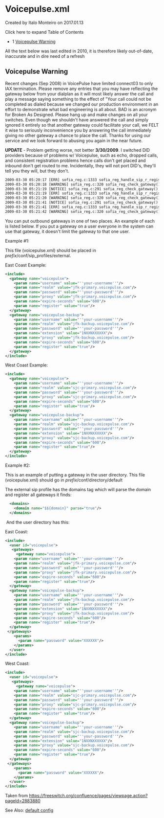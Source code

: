 
# Voicepulse.xml 

 Created by  Italo Monteiro on 2017.01.13

Click here to expand Table of Contents

* 1 [Voicepulse Warning](#voicepulse-warning)

All the text below was last edited in 2010, it is therefore likely out-of-date, inaccurate and in dire need of a refresh

## Voicepulse Warning

Recent changes (Sep 2008) in VoicePulse have limited connect03 to only IAX termination. Please remove any entries that you may have reflecting the gateway below from your dialplan as it will most likely answer the call and play a message saying something to the effect of "Your call could not be completed as dialed because we changed our production environment in an effort to demonstrate what bad engineering is all about. BAD is an acronym for Broken As Designed. Please hang up and make changes on all your switches. Even though we shouldn't have answered the call and simply ignored it entirely so that another gateway could facilitate your call, we FELT it wise to seriously inconvenience you by answering the call immediately giving no other gateway a chance to place the call. Thanks for using our service and we look forward to abusing you again in the near future.

**UPDATE** \- Problem getting worse, not better **3/30/2009**. I switched DID providers because of problems w/ Voicepulse, such as echo, dropped calls, and consistent registration problems hence calls don't get placed and inbound don't get routed to me. Incidentally, they will not port DID's, they'll tell you they will, but they don't.

```xml
2009-03-30 05:20:17 [ERR] sofia_reg.c:1333 sofia_reg_handle_sip_r_register() voicepulse-backupsjc Registration Failed with status DNS Error [503]. failure #1
2009-03-30 05:20:18 [WARNING] sofia_reg.c:320 sofia_reg_check_gateway() voicepulse-backupsjc Failed Registration, setting retry to 60 seconds.
2009-03-30 05:21:19 [NOTICE] sofia_reg.c:291 sofia_reg_check_gateway() Registering voicepulse-backupsjc
2009-03-30 05:21:19 [ERR] sofia_reg.c:1333 sofia_reg_handle_sip_r_register() voicepulse-backupsjc Registration Failed with status DNS Error [503]. failure #2
2009-03-30 05:21:20 [WARNING] sofia_reg.c:320 sofia_reg_check_gateway() voicepulse-backupsjc Failed Registration, setting retry to 90 seconds.
2009-03-30 05:21:41 [NOTICE] sofia_reg.c:291 sofia_reg_check_gateway() Registering voicepulse
2009-03-30 05:21:41 [ERR] sofia_reg.c:1333 sofia_reg_handle_sip_r_register() voicepulse Registration Failed with status DNS Error [503]. failure #1
2009-03-30 05:21:42 [WARNING] sofia_reg.c:320 sofia_reg_check_gateway() voicepulse Failed Registration, setting retry to 60 seconds.
```

You can put outbound gateways in one of two places. An example of each is listed below. If you put a gateway on a user everyone in the system can use that gateway, it doesn't limit the gateway to that one user.

Example #1:

This file (voicepulse.xml) should be placed in _prefix_/conf/sip\_profiles/external.

East Coast Example:

```xml
<include>
  <gateway name="voicepulse">
    <param name="username" value="''your-username''"/>
    <param name="realm" value="jfk-primary.voicepulse.com"/>
    <param name="password" value="''your-password''"/>
    <param name="proxy" value="jfk-primary.voicepulse.com"/>
    <param name="expire-seconds" value="600"/>
    <param name="register" value="true"/>
  </gateway>
  <gateway name="voicepulse-backup">
    <param name="username" value="''your-username''"/>
    <param name="realm" value="jfk-backup.voicepulse.com"/>
    <param name="password" value="''your-password''"/>
    <param name="extension" value="1NXXNXXXXXX"/>
    <param name="proxy" value="jfk-backup.voicepulse.com"/>
    <param name="expire-seconds" value="600"/>
    <param name="register" value="true"/>
  </gateway>
</include>
```

  
West Coast Example:

```xml
<include>
  <gateway name="voicepulse">
    <param name="username" value="''your-username''"/>
    <param name="realm" value="sjc-primary.voicepulse.com"/>
    <param name="password" value="''your-password''"/>
    <param name="proxy" value="sjc-primary.voicepulse.com"/>
    <param name="expire-seconds" value="600"/>
    <param name="register" value="true"/>
  </gateway>
  <gateway name="voicepulse-backup">
    <param name="username" value="''your-username''"/>
    <param name="realm" value="sjc-backup.voicepulse.com"/>
    <param name="password" value="''your-password''"/>
    <param name="extension" value="1NXXNXXXXXX"/>
    <param name="proxy" value="sjc-backup.voicepulse.com"/>
    <param name="expire-seconds" value="600"/>
    <param name="register" value="true"/>
  </gateway>
</include>
```

Example #2:

This is an example of putting a gateway in the user directory. This file (voicepulse.xml) should go in _prefix_/conf/directory/default

The external sip profile has the domains tag which will parse the domain and register all gateways it finds:

```xml
  <domains>
    <domain name="$${domain}" parse="true"/>
  </domains>
```

 And the user directory has this:

East Coast:

```xml
<include>
  <user id="voicepulse">
   <gateways>
     <gateway name="voicepulse">
    <param name="username" value="''your-username''"/>
    <param name="realm" value="jfk-primary.voicepulse.com"/>
    <param name="password" value="''your-password''"/>
    <param name="proxy" value="jfk-primary.voicepulse.com"/>
    <param name="expire-seconds" value="600"/>
    <param name="register" value="true"/>
  </gateway>
  <gateway name="voicepulse-backup">
    <param name="username" value="''your-username''"/>
    <param name="realm" value="jfk-backup.voicepulse.com"/>
    <param name="password" value="''your-password''"/>
    <param name="extension" value="1NXXNXXXXXX"/>
    <param name="proxy" value="jfk-backup.voicepulse.com"/>
    <param name="expire-seconds" value="600"/>
    <param name="register" value="true"/>
  </gateway>
 </gateways>
    <params>
      <param name="password" value="XXXXXX"/>
    </params>
  </user>
</include>
```

West Coast:

```xml
<include>
  <user id="voicepulse">
   <gateways>
     <gateway name="voicepulse">
    <param name="username" value="''your-username''"/>
    <param name="realm" value="sjc-primary.voicepulse.com"/>
    <param name="password" value="''your-password''"/>
    <param name="proxy" value="sjc-primary.voicepulse.com"/>
    <param name="expire-seconds" value="600"/>
    <param name="register" value="true"/>
  </gateway>
  <gateway name="voicepulse-backup">
    <param name="username" value="''your-username''"/>
    <param name="realm" value="sjc-backup.voicepulse.com"/>
    <param name="password" value="''your-password''"/>
    <param name="extension" value="1NXXNXXXXXX"/>
    <param name="proxy" value="sjc-backup.voicepulse.com"/>
    <param name="expire-seconds" value="600"/>
    <param name="register" value="true"/>
  </gateway>
 </gateways>
    <params>
      <param name="password" value="XXXXXX"/>
    </params>
  </user>
</include>
```

Taken from <https://freeswitch.org/confluence/pages/viewpage.action?pageId=2883880>

See Also: [default config](../../../Configuration/Default-Configuration_6587388.mdx#mod_vp8)


